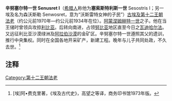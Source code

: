 {{Pharaoh Infobox | 
    Name=辛努塞尔特一世| 
    Image=Osiride pillar of king Senusret I.jpg|
Caption=辛努塞尔特一世像|
ImageSize=300|
    Alt=塞索斯特利斯一世 森乌塞特一世|
NomenHiero=<hiero>F12-s-D21:t-z:n</hiero>|
Nomen=辛努塞尔特<br>沃斯雷特女神的子民|
 PrenomenHiero=<hiero>ra-xpr-kA</hiero>|
Prenomen=Kheperkare<br> The Ka of Re is created |
 HorusHiero=<hiero>anx-ms-w-t</hiero> |
 Horus= Ankh mesut <br> Living of births| 
 GoldenHiero=<hiero>anx-ms-w-t</hiero> |
 Golden= Ankh mesut<br> Living of births| 
 NebtyHiero=<hiero>anx-ms-w-t</hiero>| 
 Nebty= Ankh mesut<br> Living of births|
Reign=1970-1934  BCE|
Dynasty=[[第十二王朝|第十二王朝]] |
Coregency=|
Predecessor=[[阿蒙涅姆赫特一世|阿蒙涅姆赫特一世]]|
Successor=[[阿蒙涅姆赫特二世|阿蒙涅姆赫特二世]]|
Spouse=|
children=|
Father=[[阿蒙涅姆赫特一世|阿蒙涅姆赫特一世]]|
Mother=| 
Born=|
Died=约公元前1934年|
Burial=[[日曬煉瓦金字塔|日曬煉瓦金字塔]](El-Lisht金字塔)|
Monuments=[[白色神庙|白色神庙]]
}}

'''辛努塞尔特一世 Senusret I'''（[[希腊|希腊人]]称他为'''塞索斯特利斯一世''' Sesostris I；另一埃及名为森沃斯勒 Senwosret，意为“沃斯雷特女神的子民”）[[古埃及|古埃及]][[埃及第十二王朝|第十二王朝]][[法老|法老]]（约公元前1970年—约公元前1934年在位）。[[阿蒙涅姆赫特一世|阿蒙涅姆赫特一世]]之子。他在当王储时曾领兵攻掠[[利比亚|利比亚]]。后转向南进，占领[[努比亚|努比亚]]地区直至今日之[[瓦迪哈尔法|瓦迪哈尔法]]。又远征利比亚沙漠绿洲及[[阿拉伯沙漠|阿拉伯沙漠]]的金矿区。辛努塞尔特一世遵照其父的遗训，推行中央集权。同时在全国各地开采矿产，新建工程。晚年与儿子共同处政，不久去世。<ref>[埃]阿•费克里著，《埃及古代史》，高望之等译，商务印书馆1973年版。</ref>

==注释==
<references/>

{{Pharaoh | Prev=[[阿蒙涅姆赫特一世|阿蒙涅姆赫特一世]] | Dynasty=[[埃及第十二王朝|第十二王朝]] | Next=[[阿蒙涅姆赫特二世|阿蒙涅姆赫特二世]]}}

{{Commonscat|Senusret I}}
{{著名埃及统治者}}
{{normdaten}}
[[Category:第十二王朝法老|Category:第十二王朝法老]]